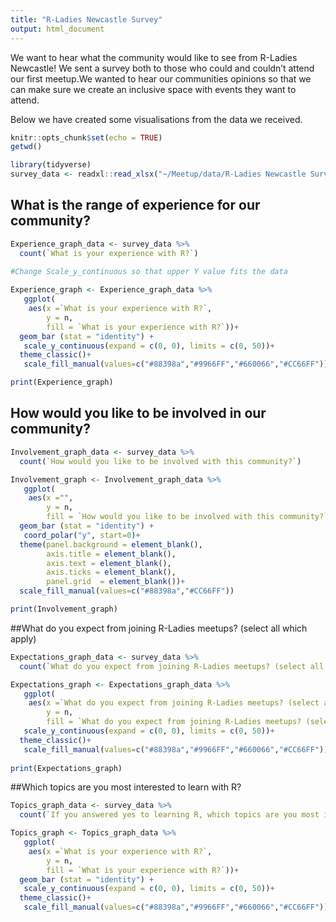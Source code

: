 ```yaml
---
title: "R-Ladies Newcastle Survey"
output: html_document
---
```


We want to hear what the community would like to see from R-Ladies Newcastle! We sent a survey both to those who could and couldn't attend our first meetup.We wanted to hear our communities opinions so that we can make sure we create an inclusive space with events they want to attend.

Below we have created some visualisations from the data we received.

```r
knitr::opts_chunk$set(echo = TRUE)
getwd()

library(tidyverse)
survey_data <- readxl::read_xlsx("~/Meetup/data/R-Ladies Newcastle Survey (Responses).xlsx")

```

## What is the range of experience for our community?

```r

Experience_graph_data <- survey_data %>%
  count(`What is your experience with R?`)
 
#Change Scale_y_continuous so that upper Y value fits the data

Experience_graph <- Experience_graph_data %>%
   ggplot(
    aes(x =`What is your experience with R?`,
        y = n,
        fill = `What is your experience with R?`))+   
  geom_bar (stat = "identity") +
   scale_y_continuous(expand = c(0, 0), limits = c(0, 50))+
  theme_classic()+
   scale_fill_manual(values=c("#88398a","#9966FF","#660066","#CC66FF"))

print(Experience_graph)

```



## How would you like to be involved in our community? 

```r
Involvement_graph_data <- survey_data %>%
  count(`How would you like to be involved with this community?`)

Involvement_graph <- Involvement_graph_data %>%
   ggplot(
    aes(x ="",
        y = n,
        fill = `How would you like to be involved with this community?`))+   
  geom_bar (stat = "identity") +
   coord_polar("y", start=0)+
  theme(panel.background = element_blank(),
        axis.title = element_blank(),
        axis.text = element_blank(),
        axis.ticks = element_blank(),
        panel.grid  = element_blank())+
  scale_fill_manual(values=c("#88398a","#CC66FF"))

print(Involvement_graph)

```

##What do you expect from joining R-Ladies meetups? (select all which apply)
```r
Expectations_graph_data <- survey_data %>%
  count(`What do you expect from joining R-Ladies meetups? (select all which apply)`)

Expectations_graph <- Expectations_graph_data %>%
   ggplot(
    aes(x =`What do you expect from joining R-Ladies meetups? (select all which apply)`,
        y = n,
        fill = `What do you expect from joining R-Ladies meetups? (select all which apply)`))+    geom_bar (stat = "identity") +
   scale_y_continuous(expand = c(0, 0), limits = c(0, 50))+
  theme_classic()+
   scale_fill_manual(values=c("#88398a","#9966FF","#660066","#CC66FF"))
  
print(Expectations_graph)  

```

##Which topics are you most interested to learn with R?

```r
Topics_graph_data <- survey_data %>%
  count(`If you answered yes to learning R, which topics are you most interested to learn with R?`)

Topics_graph <- Topics_graph_data %>%
   ggplot(
    aes(x =`What is your experience with R?`,
        y = n,
        fill = `What is your experience with R?`))+   
  geom_bar (stat = "identity") +
   scale_y_continuous(expand = c(0, 0), limits = c(0, 50))+
  theme_classic()+
   scale_fill_manual(values=c("#88398a","#9966FF","#660066","#CC66FF"))

```
